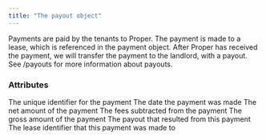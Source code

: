```yaml
---
title: "The payout object"
---
```


Payments are paid by the tenants to Proper.
The payment is made to a lease, which is referenced in the payment object.
After Proper has received the payment, we will transfer the payment to the landlord, with a payout.
See /payouts for more information about payouts.

### Attributes

<ResponseField name="id" type="string">
  The unique identifier for the payment
</ResponseField>

<ResponseField name="paymentDate" type="datetime">
  The date the payment was made
</ResponseField>

<ResponseField name="net" type="Amount Object">
  The net amount of the payment
</ResponseField>

<ResponseField name="fees" type="Amount Object">
  The fees subtracted from the payment
</ResponseField>

<ResponseField name="gross" type="Amount Object">
  The gross amount of the payment
</ResponseField>

<ResponseField name="payoutId" type="String">
  The payout that resulted from this payment
</ResponseField>

<ResponseField name="leaseId" type="String">
  The lease identifier that this payment was made to
</ResponseField>
